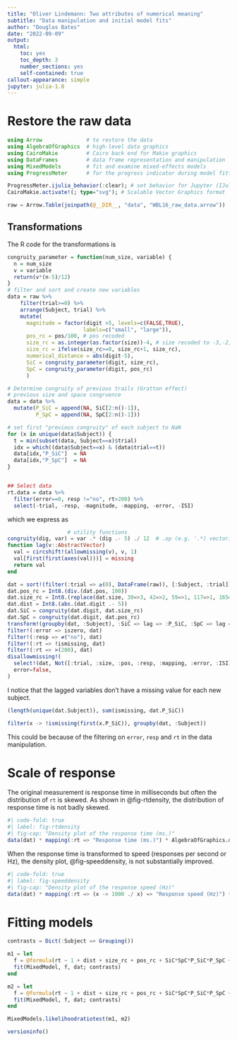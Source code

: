 ```yaml
---
title: "Oliver Lindemann: Two attributes of numerical meaning"
subtitle: "Data manipulation and initial model fits"
author: "Douglas Bates"
date: "2022-09-09"
output: 
  html:
    toc: yes
    toc_depth: 3
    number_sections: yes
    self-contained: true
callout-appearance: simple
jupyter: julia-1.8
---
```


# Restore the raw data

```julia
using Arrow              # to restore the data
using AlgebraOfGraphics  # high-level data graphics
using CairoMakie         # Cairo back end for Makie graphics
using DataFrames         # data frame representation and manipulation
using MixedModels        # fit and examine mixed-effects models
using ProgressMeter      # for the progress indicator during model fitting

ProgressMeter.ijulia_behavior(:clear); # set behavior for Jupyter (IJulia)
CairoMakie.activate!(; type="svg"); # Scalable Vector Graphics format
```

```julia
raw = Arrow.Table(joinpath(@__DIR__, "data", "WBL16_raw_data.arrow"))
```

## Transformations

The R code for the transformations is
```r
congruity_parameter = function(num_size, variable) {
  n = num_size
  v = variable
  return(v*(n-5)/12)
}
# filter and sort and create new variables
data = raw %>%
    filter(trial>=0) %>%
    arrange(Subject, trial) %>%
    mutate(
      magnitude = factor(digit >5, levels=c(FALSE,TRUE),
                        labels=c("small", "large")),
      pos_rc = pos/100, # pos recoded
      size_rc = as.integer(as.factor(size))-4, # size recoded to -3,-2,-1,1,2,3
      size_rc = ifelse(size_rc>=0, size_rc+1, size_rc),
      numerical_distance = abs(digit-5),
      SiC = congruity_parameter(digit, size_rc),
      SpC = congruity_parameter(digit, pos_rc)
      )

# Determine congruity of previous trails (Gratton effect)
# previous size and space congruence
data = data %>% 
  mutate(P_SiC = append(NA, SiC[2:n()-1]),
         P_SpC = append(NA, SpC[2:n()-1]))

# set first "previous congruity" of each subject to NaN
for (x in unique(data$Subject)) {
  t = min(subset(data, Subject==x)$trial)
  idx = which((data$Subject==x) & (data$trial==t))
  data[idx,"P_SiC"]  = NA
  data[idx,"P_SpC"]  = NA
}


## Select data
rt.data = data %>%
  filter(error==0, resp !="no", rt>200) %>%
  select(-trial, -resp, -magnitude, -mapping, -error, -ISI)
```

which we express as

```julia
                   # utility functions
congruity(dig, var) = var .* (dig .- 5) ./ 12  # .op (e.g. '.*) vectorizes op
function lag(v::AbstractVector)
  val = circshift!(allowmissing(v), v, 1)
  val[first(first(axes(val)))] = missing
  return val
end

dat = sort!(filter(:trial => ≥(0), DataFrame(raw)), [:Subject, :trial])
dat.pos_rc = Int8.(div.(dat.pos, 100))
dat.size_rc = Int8.(replace(dat.size, 30=>3, 42=>2, 59=>1, 117=>1, 165=>2, 232=>3))
dat.dist = Int8.(abs.(dat.digit .- 5))
dat.SiC = congruity(dat.digit, dat.size_rc)
dat.SpC = congruity(dat.digit, dat.pos_rc)
transform!(groupby(dat, :Subject), :SiC => lag => :P_SiC, :SpC => lag => :P_SpC)
filter!(:error => iszero, dat)
filter!(:resp => ≠("no"), dat)
filter!(:rt => !ismissing, dat)
filter!(:rt => >(200), dat)
disallowmissing!(
  select!(dat, Not([:trial, :size, :pos, :resp, :mapping, :error, :ISI]));
  error=false,
)
```

I notice that the lagged variables don't have a missing value for each new subject.

```julia
(length(unique(dat.Subject)), sum(ismissing, dat.P_SiC))
```

```julia
filter(x -> !ismissing(first(x.P_SiC)), groupby(dat, :Subject))
```

This could be because of the filtering on `error`, `resp` and `rt` in the data manipulation.

# Scale of response

The original measurement is response time in milliseconds but often the distribution of `rt` is skewed.
As shown in @fig-rtdensity, the distribution of response time is not badly skewed.

```julia
#| code-fold: true
#| label: fig-rtdensity
#| fig-cap: "Density plot of the response time (ms.)"
data(dat) * mapping(:rt => "Response time (ms.)") * AlgebraOfGraphics.density() |> draw
```

When the response time is transformed to speed (responses per second or Hz), the density plot, @fig-speeddensity,
is not substantially improved.

```julia
#| code-fold: true
#| label: fig-speeddensity
#| fig-cap: "Density plot of the response speed (Hz)"
data(dat) * mapping(:rt => (x -> 1000 ./ x) => "Response speed (Hz)") * AlgebraOfGraphics.density() |> draw
```

# Fitting models

```julia
contrasts = Dict(:Subject => Grouping())
```

```julia
m1 = let
  f = @formula(rt ~ 1 + dist + size_rc + pos_rc + SiC*SpC*P_SiC*P_SpC + (1|Subject))
  fit(MixedModel, f, dat; contrasts)
end
```

```julia
m2 = let
  f = @formula(rt ~ 1 + dist + size_rc + pos_rc + SiC*SpC*P_SiC*P_SpC + (1+dist|Subject))
  fit(MixedModel, f, dat; contrasts)
end
```

```julia
MixedModels.likelihoodratiotest(m1, m2)
```


```julia
versioninfo()
```

